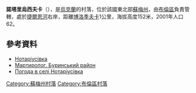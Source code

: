 {{coord|51|3|46|N|33|46|45|E|scale:100000_region:UA|display=title}}

'''諾塔里烏西夫卡'''（{{lang-uk|Нотаріусівка}}），是[[烏克蘭|烏克蘭]]的村落，位於該國東北部[[蘇梅州|蘇梅州]]，由[[布倫區_(烏克蘭)|布倫區]]負責管轄，處於[[捷爾恩河|捷爾恩河]]右岸，距離[[博洛季夫卡|博洛季夫卡]]1公里，海拔高度152米，2001年人口62。

==參考資料==
* [http://w1.c1.rada.gov.ua/pls/z7502/A005?rdat1=02.02.2010&rf7571=28749 Нотаріусівка]{{dead link|date=2018年4月 |bot=InternetArchiveBot |fix-attempted=yes }}
* [https://web.archive.org/web/20150527082422/http://memorialholodomors.org.ua/PDF/Sumy/%D0%91%D1%83%D1%80%D0%B8%D0%BD%D1%81%D1%8C%D0%BA%D0%B8%D0%B9%20%D1%80%D0%B0%D0%B9%D0%BE%D0%BD.pdf Мартиролог. Буринський район]
* [http://weather.in.ua/ua/symskaja/18363 Погода в селі Нотаріусівка]{{Wayback|url=http://weather.in.ua/ua/symskaja/18363 |date=20111219215414 }}

{{DEFAULTSORT:Нотаріусівка}}

[[Category:蘇梅州村落|Category:蘇梅州村落]]
[[Category:布倫區村落|Category:布倫區村落]]


{{Sumy-geo-stub}}